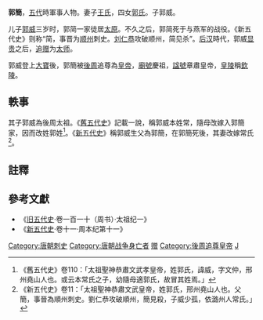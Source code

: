 {{Emperorcn box
|图像=
|名称=後周慶祖
|姓名=郭簡
|庙号=慶祖
|谥号=章肅皇帝
|陵墓=欽陵
|政权=[[后周|后周]]
|在世=
|在位=
|年号=
}}
'''郭簡'''，[[五代|五代]]時軍事人物。妻子[[章德皇后_(後周)|王氏]]，四女[[福慶長公主|郭氏]]。子郭威。

儿子[[郭威|郭威]]三岁时，郭简一家徒居[[太原|太原]]。不久之后，郭简死于与燕军的战役。《新五代史》则称“简，事晋为[[顺州_(唐朝)|顺州]]刺史。[[刘仁恭|刘仁恭]]攻破顺州，简见杀”。[[后汉|后汉]]時代，郭威[[显贵|显贵]]之后，[[追赠|追赠]]为[[太师|太师]]。

郭威登上[[寶座|大寶]]後，郭簡被[[後周|後周]]追尊為[[皇帝|皇帝]]，[[廟號|廟號]]慶祖，[[諡號|諡號]]章肅皇帝，[[皇陵|皇陵]]稱[[欽陵|欽陵]]。

== 軼事 ==
其子郭威為後周太祖。《[[旧五代史|舊五代史]]》記載一說，稱郭威本姓常，隨母改嫁入郭簡家，因而改姓郭姓<ref>《舊五代史》卷110：「太祖聖神恭肅文武孝皇帝，姓郭氏，諱威，字文仲，邢州堯山人也。或云本常氏之子，幼隨母適郭氏，故冒其姓焉。」</ref>。《[[新五代史|新五代史]]》稱郭威生父為郭簡，在郭簡死後，其妻改嫁常氏<ref>《新五代史》卷11：「太祖聖神恭肅文武皇帝，姓郭氏，邢州堯山人也。父簡，事晉為順州刺史。劉仁恭攻破順州，簡見殺，子威少孤，依潞州人常氏。」 </ref>。

==註釋==
{{NoteFoot}}

==參考文獻==
{{reflist}}
*《[[旧五代史|旧五代史]]·卷一百一十（周书）·太祖纪一》
*《[[新五代史|新五代史]]·卷十一·周本纪第十一》
{{中国皇帝|父亲[[郭蘊|後周義祖]]郭蘊|兒子[[郭威|後周太祖]]郭威|後周太祖的祖先|}}

{{五代君主}}
{{China-bio-stub}}
{{DEFAULTSORT:G}}
[[Category:唐朝刺史|Category:唐朝刺史]]
[[Category:唐朝战争身亡者|Category:唐朝战争身亡者]]
[[Category:后汉太师|赠]]
[[Category:後周追尊皇帝|Category:後周追尊皇帝]]
[[Category:郭姓|J]]